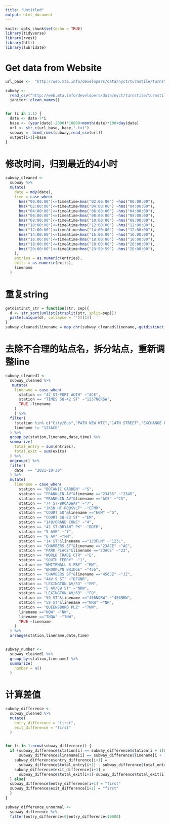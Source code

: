 ```yaml
---
title: "Untitled"
output: html_document
---
```


```r
knitr::opts_chunk$set(echo = TRUE)
library(tidyverse)
library(rvest)
library(httr)
library(lubridate)
```

# Get data from Website
```r

url_base <-  "http://web.mta.info/developers/data/nyct/turnstile/turnstile_"

subway <- 
  read_csv("http://web.mta.info/developers/data/nyct/turnstile/turnstile_211106.txt") %>% 
  janitor::clean_names()


for (i in 1:1) {
  date <- date-7*i
  base <- (year(date)-2000)*10000+month(date)*100+day(date)
  url <- str_c(url_base, base,".txt")
  subway =  bind_rows(subway,read_csv(url))
  output[i+1]=base
}
```

# 修改时间，归到最近的4小时
```r
subway_cleaned <-
  subway %>% 
  mutate(
    date = mdy(date),
    time = case_when(
      hms("00:00:00")<=time&time<hms("02:00:00") ~hms("00:00:00"),
      hms("02:00:00")<=time&time<hms("04:00:00") ~hms("04:00:00"),
      hms("04:00:00")<=time&time<hms("06:00:00") ~hms("04:00:00"),
      hms("06:00:00")<=time&time<hms("08:00:00") ~hms("08:00:00"),
      hms("08:00:00")<=time&time<hms("10:00:00") ~hms("08:00:00"),
      hms("10:00:00")<=time&time<hms("12:00:00") ~hms("12:00:00"),
      hms("12:00:00")<=time&time<hms("14:00:00") ~hms("12:00:00"),
      hms("14:00:00")<=time&time<hms("16:00:00") ~hms("16:00:00"),
      hms("16:00:00")<=time&time<hms("18:00:00") ~hms("16:00:00"),
      hms("18:00:00")<=time&time<hms("20:00:00") ~hms("20:00:00"),
      hms("20:00:00")<=time&time<hms("23:59:59") ~hms("20:00:00"),
    ),
    entries = as.numeric(entries),
    exits = as.numeric(exits),
    linename
  )
```

# 重复string
```r
getdistinct_str = function(str, sep){
  d <- str_sort(unlist(strsplit(str, split=sep)))
  paste(unique(d), collapse = '')[[1]]
}
subway_cleaned$linename = map_chr(subway_cleaned$linename,~getdistinct_str(.x, ''))
```

# 去除不合理的站点名，拆分站点，重新调整line
```r
subway_cleaned1 <- 
  subway_cleaned %>% 
   mutate(
    linename = case_when(
      station == "42 ST-PORT AUTH" ~"ACE",
      station == "TIMES SQ-42 ST" ~"1237NQRSW",
      TRUE ~linename
    ) 
    ) %>% 
  filter(
    !station %in% c("City/Bus","PATH NEW WTC","14TH STREET","EXCHANGE PLACE"),
    linename != "123ACE"
  ) %>% 
  group_by(station,linename,date,time) %>% 
  summarize(
    total_entry = sum(entries),
    total_exit = sum(exits)
  ) %>% 
  ungroup() %>% 
  filter(
    date  == "2021-10-30"
  ) %>% 
  mutate(
    linename = case_when(
      station == "BOTANIC GARDEN" ~"S",
      station == "FRANKLIN AV"&linename =="2345S" ~"2345",
      station == "FRANKLIN AV"&linename =="ACS" ~"CS",
      station == "74 ST-BROADWAY" ~"7",
      station == "JKSN HT-ROOSVLT" ~"EFMR",
      station == "COURT SQ"&linename =="EGM" ~"G",
      station == "COURT SQ-23 ST" ~"EM",
      station == "149/GRAND CONC" ~"4",
      station == "42 ST-BRYANT PK" ~"BDFM",
      station == "5 AVE" ~"7",
      station == "6 AV" ~"FM",
      station == "14 ST"&linename =="123FLM" ~"123L",
      station == "CHAMBERS ST"&linename =="23ACE" ~"AC",
      station == "PARK PLACE"&linename =="23ACE" ~"23",
      station == "WORLD TRADE CTR" ~"E",
      station == "SOUTH FERRY" ~"1",
      station == "WHITEHALL S-FRY" ~"RW",
      station == "BROOKLYN BRIDGE" ~"456",
      station == "CHAMBERS ST"&linename =="456JZ" ~"JZ",
      station == "4AV-9 ST" ~"DFGNR",
      station == "LEXINGTON AV/53" ~"EM",
      station == "5 AV/59 ST" ~"NRW",
      station == "LEXINGTON AV/63" ~"FQ",
      station == "59 ST"&linename =="456NQRW" ~"456NRW",
      station == "59 ST"&linename =="NRW" ~"NR",
      station == "QUEENSBORO PLZ" ~"7NW",
      linename =="NQW" ~"NW",
      linename =="7NQW" ~"7NW",
      TRUE ~linename
    )
  ) %>% 
  arrange(station,linename,date,time)



```


```r
subway_number <- 
  subway_cleaned1 %>% 
  group_by(station,linename) %>% 
  summarize(
    number = n()
  )
```

# 计算差值
```r
subway_difference <- 
  subway_cleaned %>% 
  mutate(
    entry_difference = "first",
    exit_difference = "first"
  )


for (i in 1:nrow(subway_difference)) {
  if (subway_difference$station[i] == subway_difference$station[i + 1]&
      subway_difference$linename[i] == subway_difference$linename[i + 1]){
    subway_difference$entry_difference[i+1] = 
      subway_difference$total_entry[i+1] - subway_difference$total_entry[i]
    subway_difference$exit_difference[i+1] = 
      subway_difference$total_exit[i+1]-subway_difference$total_exit[i]
  } else{
  subway_difference$entry_difference[i+1] = "first"
  subway_difference$exit_difference[i+1] = "first"
  }
}

subway_difference_unnormal <- 
  subway_difference %>% 
  filter(entry_difference<0|entry_difference<10000)



```


